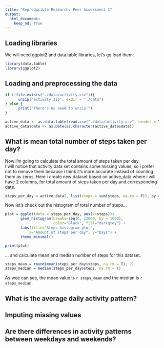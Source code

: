 ```yaml
---
title: "Reproducible Research: Peer Assessment 1"
output: 
  html_document:
    keep_md: true
---
```

## Loading libraries

We will need ggplot2 and data.table libraries, let's go load them:

```r
library(data.table)
library(ggplot2)
```


## Loading and preprocessing the data

```r
if (!file.exists("./data/activity.csv")){
      unzip("activity.zip", exdir = "./data")
} else {
      print("There's no need to unzip!")
}

active_data <- as.data.table(read.csv("./data/activity.csv", header = T))
active_data$date <- as.Date(as.character(active_data$date))
```


## What is mean total number of steps taken per day?

Now i'm going to calculate the total amount of steps taken per day.  
I will notice that activity data set contains some missing values, so i prefer not to remove them
because i think it's more accurate instead of counting them as zeros.
Here i create new dataset based on active_data where i will have 2 columns, for total amount of steps taken per day and corresponding date. 


```r
steps_per_day = active_data[, list(steps = sum(steps, na.rm = F)), by = date]
```

Now let's check out the histogram of total number of steps...

```r
plot = ggplot(data = steps_per_day, aes(x=steps))+
       geom_histogram(breaks=seq(0, 22000, by = 1000), 
                      color="Black", fill="darkgrey") + 
       labs(title="Steps histogram plot",
           x="Amount of steps per day", y="Days") +
       theme_minimal()

print(plot)
```

... and calculate mean and median number of steps for this dataset.

```r
steps_mean = round(mean(steps_per_day$steps, na.rm = T), 2)
steps_median = median(steps_per_day$steps, na.rm = T)
```

As wee can see, the mean value is `r steps_mean` and the median is `r steps_median`.

## What is the average daily activity pattern?



## Imputing missing values



## Are there differences in activity patterns between weekdays and weekends?
